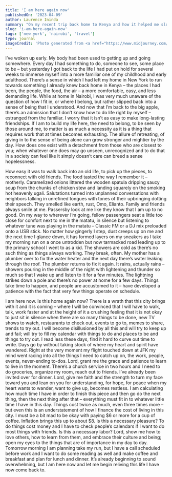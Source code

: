 ```yaml
---
title: 'I am here again now'
publishedOn: '2023-04-09'
author: Laurence Ininda
summary: "On my recent trip back home to Kenya and how it helped me slow down, reconnect with what's important and gave me time to reflect on my getting back to the hectic life in New York."
slug: 'i-am-here-again-now'
tags: ['new york', 'nairobi', 'travel']
type: journal
imageCredit: 'Photo generated from <a href="https://www.midjourney.com/app/jobs/f26c3a36-ae73-4d90-9435-f4105ec5b8fa/"> Midjourney AI<a/>'
---
```


I’ve woken up early.
My body had been used to getting up and going somewhere.
Every day I had something to do, someone to see, some place to be – but yesterday I got back to the life I had put on hold for several weeks to immerse myself into a more familiar one of my childhood and early adulthood.
There’s a sense in which I had left my home in New York to run towards something I already knew back home in Kenya – the places I had been, the people, the food, the air – a more comfortable, easy, and less demanding life.
While at home in Nairobi, I was very much unaware of the question of how I fit in, or where I belong, but rather slipped back into a sense of being that I understood.
And now that I’m back to the big apple, there’s an admission that I don’t know how to do life right by myself – estranged from the familiar.
I worry that it isn’t as easy to make long-lasting friendships.
If I am to build my life here, the need to belong, to be seen by those around me, to matter is as much a necessity as it is a thing that requires work that at times becomes exhausting.
The allure of retreating, of giving in to the sense of being alone can grow stronger and mightier by the day.
How does one exist with a detachment from those who are closest to you; when whatever one does may go unseen, unrecognized and to do that in a society can feel like it simply doesn’t care can breed a sense hopelessness.

How easy it was to walk back into an old life, to pick up the pieces, to reconnect with old friends.
The food tasted the way I remember it – motherly.
Caramelized onions littered the wooden spatula dripping saucy soup from the chunks of chicken stew and landing squarely on the smoking hot heavenly ugali.
Salutations turned into unplanned conversations with neighbors talking in unrefined tongues with tones of their upbringing dotting their speech.
They smelled like earth, rust, Omo, Elianto.
Family and friends always smile at me.
Passersby look at me like they know that I am up to no good.
On my way to wherever I’m going, fellow passengers seat a little too close for comfort next to me in the matatu, in silence but listening to whatever tune was playing in the matatu – Classic FM or a DJ mix preloaded onto a USB stick.
No matter how gingerly I step, dust creeps up on me and the next time I glance down, it has formed layers on my sneakers as I take my morning run on a once untrodden but now tarmacked road leading up to the primary school I went to as a kid.
The showers are cold as there’s no such thing as things always working.
They break, often.
My mother has a plumber over to fix the water heater and the next day there’s water leaking through the roof.
The plumber returns to fix it again.
It rains, actually rains – showers pouring in the middle of the night with lightening and thunder so much so that I wake up and listen to it for a few minutes.
The lightning strikes down a pole and there’s no power at home for a few days.
Things take time to happen, and people are accustomed to it – have developed a patience with the fact that very few things operate on schedule.

I am here now.
Is this home again now? There is a wrath that this city brings with it and it is coming – where I will be convinced that I will have to walk, talk, work faster and at the height of it a crushing feeling that it is not okay to just sit in silence when there are so many things to be done, new TV shows to watch, restaurants to check out, events to go to, memes to share, trends to try out.
I will become disillusioned by all this and will try to keep up and fail; will try to fill my calendar with things to do and places to be and things to try out.
I read less these days, find it hard to curve out time to write.
Days go by without taking stock of where my heart and spirit have wandered.
Right at the very moment my flight touched down at JFK my mind went racing into all the things I need to catch up on, the work, people, events, never-ending to-dos.
Lord, grant me the grace and patience to learn to live in the moment.
There’s a church service in two hours and I need to do groceries, organize my room, reach out to friends.
I’ve already been invited over for dinner.
Lord, give me faith and the strength to turn my face toward you and lean on you for understanding, for hope, for peace when my heart wants to wander, want to give up, becomes restless.
I am calculating how much time I have in order to finish this piece and then go do the next thing, then the next thing after that – everything must fit in to whatever little time I have in this day.
Things cost twice as much, even three times more – but even this is an understatement of how I finance the cost of living in this city.
I must be a bit mad to be okay with paying $6 or more for a cup of coffee.
Inflation brings this up to about $8.
Is this a necessary pleasure? To do things cost money and I have to check people’s calendars if I want to do most things with friends.
Is this a necessary labor? Lord, show me how to love others, how to learn from them, and embrace their culture and being; open my eyes to the things that are of importance in my day to day.
Tomorrow morning I am planning take my run, but I have a call scheduled before work and I want to do some reading as well and make coffee and breakfast and plan for lunch and dinner.
It’s already beginning to sound overwhelming, but I am here now and let me begin reliving this life I have now come back to.
